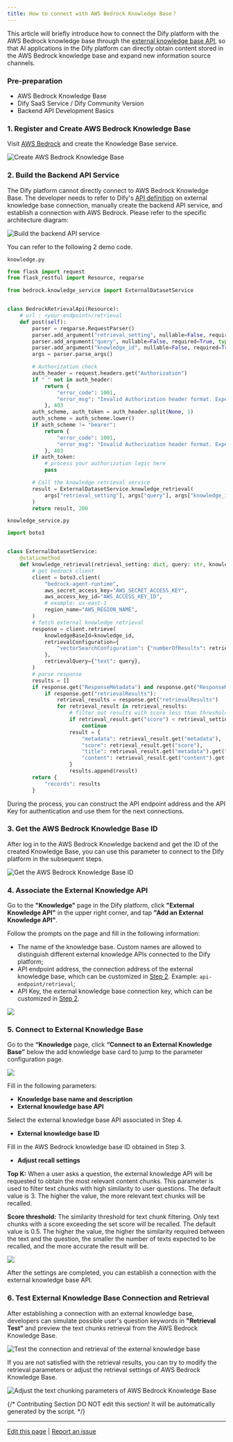 ```yaml
---
title: How to connect with AWS Bedrock Knowledge Base？
---
```



This article will briefly introduce how to connect the Dify platform with the AWS Bedrock knowledge base through the [external knowledge base API](https://docs.dify.ai/guides/knowledge-base/external-knowledge-api-documentation), so that AI applications in the Dify platform can directly obtain content stored in the AWS Bedrock knowledge base and expand new information source channels.

### Pre-preparation

* AWS Bedrock Knowledge Base
* Dify SaaS Service / Dify Community Version
* Backend API Development Basics

### 1. Register and Create AWS Bedrock Knowledge Base

Visit [AWS Bedrock](https://aws.amazon.com/bedrock/) and create the Knowledge Base service.

![Create AWS Bedrock Knowledge Base](https://assets-docs.dify.ai/dify-enterprise-mintlify/en/learn-more/use-cases/1bf24647a5ffeba4accecd1052011980.png)

### 2. Build the Backend API Service

The Dify platform cannot directly connect to AWS Bedrock Knowledge Base. The developer needs to refer to Dify's [API definition](../../guides/knowledge-base/external-knowledge-api-documentation) on external knowledge base connection, manually create the backend API service, and establish a connection with AWS Bedrock. Please refer to the specific architecture diagram:

![Build the backend API service](https://assets-docs.dify.ai/dify-enterprise-mintlify/en/learn-more/use-cases/c57ce0a77ee668268f53e91497bd5c2b.png)

You can refer to the following 2 demo code.

`knowledge.py`

```python
from flask import request
from flask_restful import Resource, reqparse

from bedrock.knowledge_service import ExternalDatasetService


class BedrockRetrievalApi(Resource):
    # url : <your-endpoint>/retrieval
    def post(self):
        parser = reqparse.RequestParser()
        parser.add_argument("retrieval_setting", nullable=False, required=True, type=dict, location="json")
        parser.add_argument("query", nullable=False, required=True, type=str,)
        parser.add_argument("knowledge_id", nullable=False, required=True, type=str)
        args = parser.parse_args()

        # Authorization check
        auth_header = request.headers.get("Authorization")
        if " " not in auth_header:
            return {
                "error_code": 1001,
                "error_msg": "Invalid Authorization header format. Expected 'Bearer <api-key>' format."
            }, 403
        auth_scheme, auth_token = auth_header.split(None, 1)
        auth_scheme = auth_scheme.lower()
        if auth_scheme != "bearer":
            return {
                "error_code": 1001,
                "error_msg": "Invalid Authorization header format. Expected 'Bearer <api-key>' format."
            }, 403
        if auth_token:
            # process your authorization logic here
            pass

        # Call the knowledge retrieval service
        result = ExternalDatasetService.knowledge_retrieval(
            args["retrieval_setting"], args["query"], args["knowledge_id"]
        )
        return result, 200
```

`knowledge_service.py`

```python
import boto3


class ExternalDatasetService:
    @staticmethod
    def knowledge_retrieval(retrieval_setting: dict, query: str, knowledge_id: str):
        # get bedrock client
        client = boto3.client(
            "bedrock-agent-runtime",
            aws_secret_access_key="AWS_SECRET_ACCESS_KEY",
            aws_access_key_id="AWS_ACCESS_KEY_ID",
            # example: us-east-1
            region_name="AWS_REGION_NAME",
        )
        # fetch external knowledge retrieval
        response = client.retrieve(
            knowledgeBaseId=knowledge_id,
            retrievalConfiguration={
                "vectorSearchConfiguration": {"numberOfResults": retrieval_setting.get("top_k"), "overrideSearchType": "HYBRID"}
            },
            retrievalQuery={"text": query},
        )
        # parse response
        results = []
        if response.get("ResponseMetadata") and response.get("ResponseMetadata").get("HTTPStatusCode") == 200:
            if response.get("retrievalResults"):
                retrieval_results = response.get("retrievalResults")
                for retrieval_result in retrieval_results:
                    # filter out results with score less than threshold
                    if retrieval_result.get("score") < retrieval_setting.get("score_threshold", .0):
                        continue
                    result = {
                        "metadata": retrieval_result.get("metadata"),
                        "score": retrieval_result.get("score"),
                        "title": retrieval_result.get("metadata").get("x-amz-bedrock-kb-source-uri"),
                        "content": retrieval_result.get("content").get("text"),
                    }
                    results.append(result)
        return {
            "records": results
        }
```

During the process, you can construct the API endpoint address and the API Key for authentication and use them for the next connections.

### 3. Get the AWS Bedrock Knowledge Base ID

After log in to the AWS Bedrock Knowledge backend and get the ID of the created Knowledge Base, you can use this parameter to connect to the Dify platform in the subsequent steps.

![Get the AWS Bedrock Knowledge Base ID](https://assets-docs.dify.ai/dify-enterprise-mintlify/en/learn-more/use-cases/03fd7e383daf419765bbfd05c3742923.png)

### 4. Associate the External Knowledge API

Go to the **"Knowledge"** page in the Dify platform, click **"External Knowledge API"** in the upper right corner, and tap **"Add an External Knowledge API"**.

Follow the prompts on the page and fill in the following information:

* The name of the knowledge base. Custom names are allowed to distinguish different external knowledge APIs connected to the Dify platform;
* API endpoint address, the connection address of the external knowledge base, which can be customized in [Step 2](how-to-connect-aws-bedrock.md#id-2.build-the-backend-api-service). Example: `api-endpoint/retrieval`;
* API Key, the external knowledge base connection key, which can be customized in [Step 2](how-to-connect-aws-bedrock.md#id-2.build-the-backend-api-service).

![](https://assets-docs.dify.ai/dify-enterprise-mintlify/en/learn-more/use-cases/4f2ce69f8c59e788beb91303c68db571.png)

### 5. Connect to External Knowledge Base

Go to the **“Knowledge** page, click **“Connect to an External Knowledge Base”** below the add knowledge base card to jump to the parameter configuration page.

![](https://assets-docs.dify.ai/dify-enterprise-mintlify/en/learn-more/use-cases/c3c30c7ed923ee1d7986e92bb35186c6.png)

Fill in the following parameters:

* **Knowledge base name and description**
* **External knowledge base API**

Select the external knowledge base API associated in Step 4.
* **External knowledge base ID**

Fill in the AWS Bedrock knowledge base ID obtained in Step 3.
* **Adjust recall settings**

**Top K:** When a user asks a question, the external knowledge API will be requested to obtain the most relevant content chunks. This parameter is used to filter text chunks with high similarity to user questions. The default value is 3. The higher the value, the more relevant text chunks will be recalled.

**Score threshold:** The similarity threshold for text chunk filtering. Only text chunks with a score exceeding the set score will be recalled. The default value is 0.5. The higher the value, the higher the similarity required between the text and the question, the smaller the number of texts expected to be recalled, and the more accurate the result will be.

![](https://assets-docs.dify.ai/dify-enterprise-mintlify/en/learn-more/use-cases/58c324c08c1c5fc23ab31e04967ae449.png)

After the settings are completed, you can establish a connection with the external knowledge base API.

### 6. Test External Knowledge Base Connection and Retrieval

After establishing a connection with an external knowledge base, developers can simulate possible user's question keywords in **"Retrieval Test"** and preview the text chunks retrieval from the AWS Bedrock Knowledge Base.

![Test the connection and retrieval of the external knowledge base](https://assets-docs.dify.ai/dify-enterprise-mintlify/en/learn-more/use-cases/fbc64f060f9fda83847428439b07c247.png)

If you are not satisfied with the retrieval results, you can try to modify the retrieval parameters or adjust the retrieval settings of AWS Bedrock Knowledge Base.

![Adjust the text chunking parameters of AWS Bedrock Knowledge Base](https://assets-docs.dify.ai/dify-enterprise-mintlify/en/learn-more/use-cases/0984a89e4cf2a1150ec3160da14c656e.png)

{/*
Contributing Section
DO NOT edit this section!
It will be automatically generated by the script.
*/}

---

[Edit this page](https://github.com/langgenius/dify-docs/edit/main/en/learn-more/use-cases/how-to-connect-aws-bedrock.mdx) | [Report an issue](https://github.com/langgenius/dify-docs/issues/new?title=Documentation%20Issue%3A%20o-connect-aws-bedr&body=%23%23%20Issue%20Description%0A%3C%21--%20Please%20briefly%20describe%20the%20issue%20you%20found%20--%3E%0A%0A%23%23%20Page%20Link%0Ahttps%3A%2F%2Fgithub.com%2Flanggenius%2Fdify-docs%2Fblob%2Fmain%2Fen/learn-more/use-cases%2Fhow-to-connect-aws-bedrock.mdx%0A%0A%23%23%20Suggested%20Changes%0A%3C%21--%20If%20you%20have%20specific%20suggestions%20for%20changes%2C%20please%20describe%20them%20here%20--%3E%0A%0A%3C%21--%20Thank%20you%20for%20helping%20improve%20our%20documentation%21%20--%3E)


